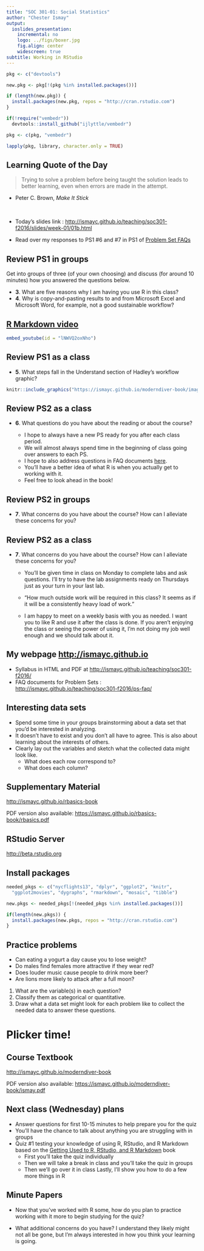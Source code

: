 ```yaml
---
title: "SOC 301-01: Social Statistics"
author: "Chester Ismay"
output:
  ioslides_presentation:
    incremental: no
    logo: ../figs/boxer.jpg
    fig.align: center
    widescreen: true
subtitle: Working in RStudio
---
```


```r
pkg <- c("devtools")

new.pkg <- pkg[!(pkg %in% installed.packages())]

if (length(new.pkg)) {
  install.packages(new.pkg, repos = "http://cran.rstudio.com")
}

if(!require("vembedr"))
  devtools::install_github("ijlyttle/vembedr")

pkg <- c(pkg, "vembedr")

lapply(pkg, library, character.only = TRUE)
```


## Learning Quote of the Day {.flexbox .vcenter}

> Trying to solve a problem before being taught the solution leads to better learning, even when errors are made in the attempt.

- Peter C. Brown, _Make It Stick_

<br>

- Today's slides link : <http://ismayc.github.io/teaching/soc301-f2016/slides/week-01/01b.html>

- Read over my responses to PS1 #6 and #7 in PS1 of [Problem Set FAQs](http://ismayc.github.io/teaching/soc301-f2016/ps-faq/)

## Review PS1 in groups

Get into groups of three (of your own choosing) and discuss (for around 10 minutes)
how you answered the questions below.

- **3**. What are five reasons why I am having you use R in this class?
- **4**. Why is copy-and-pasting results to and from Microsoft Excel and Microsoft Word, for example, not a good sustainable workflow?

## [R Markdown video](https://www.youtube.com/watch?v=lNWVQ2oxNho)

```r
embed_youtube(id = "lNWVQ2oxNho")
```


## Review PS1 as a class

- **5**. What steps fall in the Understand section of Hadley's workflow graphic?

```r
knitr::include_graphics("https://ismayc.github.io/moderndiver-book/images/tidy1.png")
```

## Review PS2 as a class

- **6**. What questions do you have about the reading or about the course?

    - I hope to always have a new PS ready for you after each class period.
    - We will almost always spend time in the beginning of class going over answers to each PS.
    - I hope to also address questions in FAQ documents [here](http://ismayc.github.io/teaching/soc301-f2016/ps-faq/).
    - You'll have a better idea of what R is when you actually get to working with it.
    - Feel free to look ahead in the book!

## Review PS2 in groups

- **7**. What concerns do you have about the course? How can I alleviate these concerns for you?

## Review PS2 as a class

- **7**. What concerns do you have about the course? How can I alleviate these concerns for you?

    - You'll be given time in class on Monday to complete labs and ask questions.  I'll try to have the lab assignments ready on Thursdays just as your turn in your last lab.

    - "How much outside work will be required in this class? It seems as if it will be a consistently heavy load of work."
    
    - I am happy to meet on a weekly basis with you as needed.  I want you to like R and use it after the class is done.  If you aren't enjoying the class or seeing the power of using it, I'm not doing my job well enough and we should talk about it.

## My webpage <http://ismayc.github.io>

- Syllabus in HTML and PDF at <http://ismayc.github.io/teaching/soc301-f2016/>
- FAQ documents for Problem Sets : <http://ismayc.github.io/teaching/soc301-f2016/ps-faq/>

## Interesting data sets

- Spend some time in your groups brainstorming about a data set that you'd be interested in analyzing.
- It doesn't have to exist and you don't all have to agree.  This is also about learning about the
interests of others.
- Clearly lay out the variables and sketch what the collected data might look like.
    - What does each row correspond to?
    - What does each column?

## Supplementary Material

<http://ismayc.github.io/rbasics-book>

PDF version also available:  <https://ismayc.github.io/rbasics-book/rbasics.pdf>

## RStudio Server

<http://beta.rstudio.org>


## Install packages

```r
needed_pkgs <- c("nycflights13", "dplyr", "ggplot2", "knitr", 
  "ggplot2movies", "dygraphs", "rmarkdown", "mosaic", "tibble")

new.pkgs <- needed_pkgs[!(needed_pkgs %in% installed.packages())]

if(length(new.pkgs)) {
  install.packages(new.pkgs, repos = "http://cran.rstudio.com")
}
```


## Practice problems

- Can eating a yogurt a day cause you to lose weight?
- Do males find females more attractive if they wear red?
- Does louder music cause people to drink more beer?
- Are lions more likely to attack after a full moon?

1. What are the variable(s) in each question?
2. Classify them as categorical or quantitative.
3. Draw what a data set might look for each problem like to collect the needed data to answer these questions.

# Plicker time!

## Course Textbook

<http://ismayc.github.io/moderndiver-book>

PDF version also available: <https://ismayc.github.io/moderndiver-book/ismay.pdf>

## Next class (Wednesday) plans

- Answer questions for first 10-15 minutes to help prepare you for the quiz
- You'll have the chance to talk about anything you are struggling with in groups
- Quiz #1 testing your knowledge of using R, RStudio, and R Markdown based on the
[Getting Used to R, RStudio, and R Markdown](http://ismayc.github.io/rbasics-book) book
    - First you'll take the quiz individually
    - Then we will take a break in class and you'll take the quiz in groups
    - Then we'll go over it in class
Lastly, I'll show you how to do a few more things in R

## Minute Papers

- Now that you've worked with R some, how do you plan to practice working with it more to begin studying for the quiz?

- What additional concerns do you have?  I understand they likely might not all be gone, but I'm always interested in how you think your learning is going.
